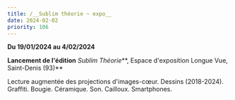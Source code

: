 ```yaml
---
title: /__Sublim théorie ~ expo__
date: 2024-02-02
priority: 106
---
```

**Du 19/01/2024 au 4/02/2024**

**Lancement de l'édition** *Sublim Théorie*\*\*, Espace d'exposition Longue Vue, Saint-Denis (93)\*\*

Lecture augmentée des projections d'images-cœur. Dessins (2018-2024). Graffiti. Bougie. Céramique. Son. Cailloux. Smartphones. 
